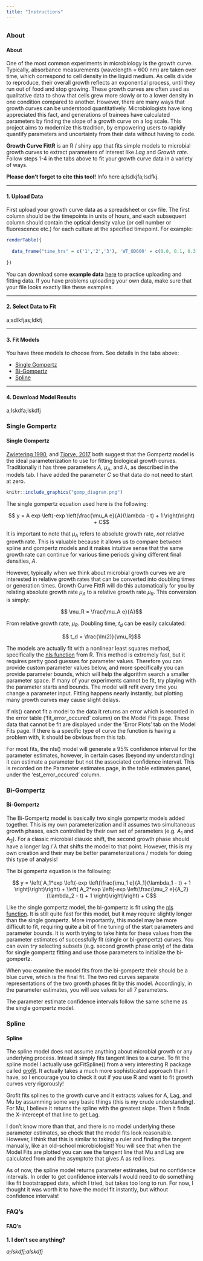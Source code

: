 ```yaml
---
title: "Instructions"
---
```


## {.tabset}

### About

#### About

One of the most common experiments in microbiology is the growth curve. Typically, absorbance measurements (wavelength = 600 nm) are taken over time, which correspond to cell density in the liquid medium. As cells divide to reproduce, their overall growth reflects an exponential process, until they run out of food and stop growing. These growth curves are often used as qualitative data to show that cells grew more slowly or to a lower density in one condition compared to another. However, there are many ways that growth curves can be understood quantitatively. Microbiologists have long appreciated this fact, and generations of trainees have calculated parameters by finding the slope of a growth curve on a log scale. This project aims to modernize this tradition, by empowering users to rapidly quantify parameters and uncertainty from their data without having to code.

**Growth Curve FittR** is an R / shiny app that fits simple models to microbial growth curves to extract parameters of interest like *Lag* and *Growth rate*. Follow steps 1-4 in the tabs above to fit your growth curve data in a variety of ways.

**Please don't forget to cite this tool!** Info here a;lsdkjfa;lsdfkj.

------

#### 1. Upload Data 

First upload your growth curve data as a spreadsheet or csv file. The first column should be the timepoints in units of hours, and each subsequent column should contain the optical density value (or cell number or fluorescence etc.) for each culture at the specified timepoint. For example:

```r
renderTable({
  
  data_frame("time_hrs" = c('1','2','3'), 'WT_OD600' = c(0.0, 0.1, 0.3), '∆gene_OD600' = c(0.0, 0.0, 0.1))
  
})
```

You can download some **example data** [here]() to practice uploading and fitting data. If you have problems uploading your own data, make sure that your file looks exactly like these examples.

-----

#### 2. Select Data to Fit

a;sdlkfjas;ldkfj

-----

#### 3. Fit Models

You have three models to choose from. See details in the tabs above:

* [Single Gompertz]
* [Bi-Gompertz]
* [Spline]

-----

#### 4. Download Model Results

a;lskdfa;lskdfj

### Single Gompertz 

#### Single Gompertz



[Zwietering 1990](https://aem.asm.org/content/56/6/1875), and [Tjorve, 2017](https://journals.plos.org/plosone/article?id=10.1371/journal.pone.0178691) both suggest that the Gompertz model is the ideal parameterization to use for fitting biological growth curves. Traditionally it has three parameters $A$, $\mu_A$, and $\lambda$, as described in the models tab. I have added the parameter $C$ so that data do not need to start at zero. 


```r

knitr::include_graphics("gomp_diagram.png")

```



The single gompertz equation used here is the following:

$$ y = A exp \left(-exp \left(\frac{\mu_A e}{A}(\lambda - t) + 1 \right)\right) + C$$

It is important to note that $\mu_A$ refers to absolute growth rate, *not* relative growth rate. This is valuable because it allows us to compare between spline and gompertz models and it makes intuitive sense that the same growth rate can continue for various time periods giving different final densities, $A$.

However, typically when we think about microbial growth curves we are interested in relative growth rates that can be converted into doubling times or generation times. Growth Curve FittR will do this automatically for you by relating absolute growth rate $\mu_A$ to a relative growth rate $\mu_R$. This conversion is simply:

$$ \mu_R =  \frac{\mu_A e}{A}$$

From relative growth rate, $\mu_R$. Doubling time, $t_d$ can be easily calculated:

$$ t_d = \frac{\ln(2)}{\mu_R}$$

The models are actually fit with a nonlinear least squares method, specifically the [nls function](https://www.rdocumentation.org/packages/stats/versions/3.6.2/topics/nls) from R. This method is extremely fast, but it requires pretty good guesses for parameter values. Therefore you can provide custom parameter values below, and more specifically you can provide parameter bounds, which will help the algorithm search a smaller parameter space. If many of your experiments cannot be fit, try playing with the parameter starts and bounds. The model will refit every time you change a parameter input. Fitting happens nearly instantly, but plotting many growth curves may cause slight delays.

If nls() cannot fit a model to the data it returns an error which is recorded in the error table ('fit_error_occured' column) on the Model Fits page. These data that cannot be fit are displayed under the 'Error Plots' tab on the Model Fits page. If there is a specific type of curve the function is having a problem with, it should be obvious from this tab.

For most fits, the nls() model will generate a 95% confidence interval for the parameter estimates, however, in certain cases (beyond my understanding) it can estimate a parameter but not the associated confidence interval. This is recorded on the Parameter estimates page, in the table estimates panel, under the 'est_error_occured' column. 

### Bi-Gompertz 

#### Bi-Gompertz 

The Bi-Gompertz model is basically two single gompertz models added together. This is my own parameterization and it assumes two simultaneous growth phases, each controlled by their own set of parameters (e.g. $A_1$ and $A_2$). For a classic microbial diauxic shift, the second growth phase should have a longer lag / $\lambda$ that shifts the model to that point. However, this is my own creation and their may be better parameterizations / models for doing this type of analysis!

The bi gompertz equation is the following:

$$ y = \left( A_1*exp \left(-exp \left(\frac{\mu_1 e}{A_1}(\lambda_1 - t) + 1 \right)\right)\right) + \left( A_2*exp \left(-exp \left(\frac{\mu_2 e}{A_2}(\lambda_2 - t) + 1 \right)\right)\right) + C$$

Like the single gompertz model, the bi-gompertz is fit using the [nls function](https://www.rdocumentation.org/packages/stats/versions/3.6.2/topics/nls). It is still quite fast for this model, but it may require slightly longer than the single gompertz. More importantly, this model may be more difficult to fit, requiring quite a bit of fine tuning of the start parameters and parameter bounds. It is worth trying to take hints for these values from the parameter estimates of successfully fit (single or bi-gompertz) curves. You can even try selecting subsets (e.g. second growth phase only) of the data for single gompertz fitting and use those parameters to initialize the bi-gompertz.

When you examine the model fits from the bi-gompertz their should be a blue curve, which is the final fit. The two red curves separate representations of the two growth phases fit by this model. Accordingly, in the parameter estimates, you will see values for all 7 parameters.

The parameter estimate confidence intervals follow the same scheme as the single gompertz model. 

### Spline

#### Spline

The spline model does not assume anything about microbial growth or any underlying process. Intead it simply fits tangent lines to a curve. To fit the spline model I actually use gcFitSpline() from a very interesting R package called [grofit](https://www.jstatsoft.org/article/view/v033i07). It actually takes a much more sophisticated approach than I have, so I encourage you to check it out if you use R and want to fit growth curves very rigorously!

Grofit fits splines to the growth curve and it extracts values for A, Lag, and Mu by assumming some very basic things (this is my crude understanding). For Mu, I believe it returns the spline with the greatest slope. Then it finds the X-intercept of that line to get Lag. 

I don't know more than that, and there is no model underlying these parameter estimates, so check that the model fits look reasonable. However, I think that this is similar to taking a ruler and finding the tangent manually, like an old-school microbiologist! You will see that when the Model Fits are plotted you can see the tangent line that Mu and Lag are calculated from and the asymptote that gives A as red lines.

As of now, the spline model returns parameter estimates, but no confidence intervals. In order to get confidence intervals I would need to do something like fit bootstrapped data, which I tried, but takes too long to run. For now, I thought it was worth it to have the model fit instantly, but without confidence intervals!

### FAQ's

#### FAQ's

**1. I don't see anything?**

*a;lskdfj;alskdfj*
